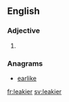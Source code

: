 ==English==

===Adjective===
{{head|en}}

# {{en-comparative of|leaky}}

===Anagrams===
* [[earlike#English|earlike]]

[[fr:leakier]]
[[sv:leakier]]